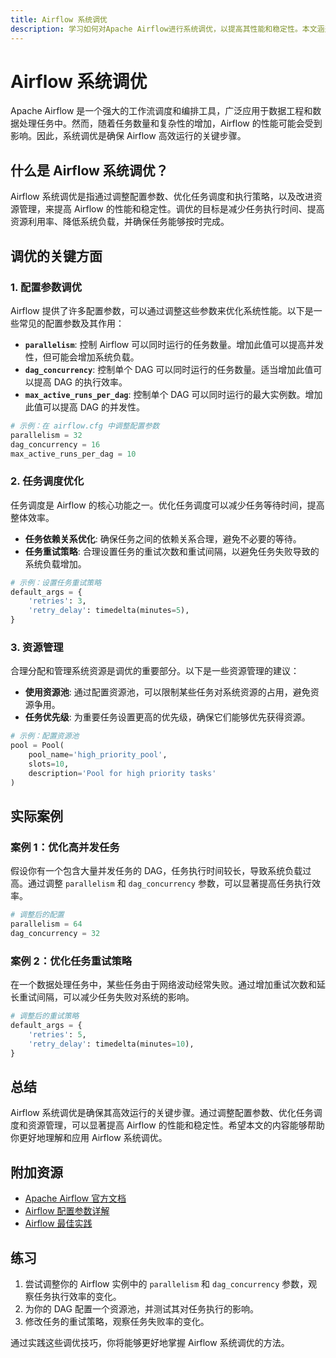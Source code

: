 ```yaml
---
title: Airflow 系统调优
description: 学习如何对Apache Airflow进行系统调优，以提高其性能和稳定性。本文涵盖调优的基本概念、实际案例和最佳实践。
---
```


# Airflow 系统调优

Apache Airflow 是一个强大的工作流调度和编排工具，广泛应用于数据工程和数据处理任务中。然而，随着任务数量和复杂性的增加，Airflow 的性能可能会受到影响。因此，系统调优是确保 Airflow 高效运行的关键步骤。

## 什么是 Airflow 系统调优？

Airflow 系统调优是指通过调整配置参数、优化任务调度和执行策略，以及改进资源管理，来提高 Airflow 的性能和稳定性。调优的目标是减少任务执行时间、提高资源利用率、降低系统负载，并确保任务能够按时完成。

## 调优的关键方面

### 1. 配置参数调优

Airflow 提供了许多配置参数，可以通过调整这些参数来优化系统性能。以下是一些常见的配置参数及其作用：

- **`parallelism`**: 控制 Airflow 可以同时运行的任务数量。增加此值可以提高并发性，但可能会增加系统负载。
- **`dag_concurrency`**: 控制单个 DAG 可以同时运行的任务数量。适当增加此值可以提高 DAG 的执行效率。
- **`max_active_runs_per_dag`**: 控制单个 DAG 可以同时运行的最大实例数。增加此值可以提高 DAG 的并发性。

```python
# 示例：在 airflow.cfg 中调整配置参数
parallelism = 32
dag_concurrency = 16
max_active_runs_per_dag = 10
```

### 2. 任务调度优化

任务调度是 Airflow 的核心功能之一。优化任务调度可以减少任务等待时间，提高整体效率。

- **任务依赖关系优化**: 确保任务之间的依赖关系合理，避免不必要的等待。
- **任务重试策略**: 合理设置任务的重试次数和重试间隔，以避免任务失败导致的系统负载增加。

```python
# 示例：设置任务重试策略
default_args = {
    'retries': 3,
    'retry_delay': timedelta(minutes=5),
}
```

### 3. 资源管理

合理分配和管理系统资源是调优的重要部分。以下是一些资源管理的建议：

- **使用资源池**: 通过配置资源池，可以限制某些任务对系统资源的占用，避免资源争用。
- **任务优先级**: 为重要任务设置更高的优先级，确保它们能够优先获得资源。

```python
# 示例：配置资源池
pool = Pool(
    pool_name='high_priority_pool',
    slots=10,
    description='Pool for high priority tasks'
)
```

## 实际案例

### 案例 1：优化高并发任务

假设你有一个包含大量并发任务的 DAG，任务执行时间较长，导致系统负载过高。通过调整 `parallelism` 和 `dag_concurrency` 参数，可以显著提高任务执行效率。

```python
# 调整后的配置
parallelism = 64
dag_concurrency = 32
```

### 案例 2：优化任务重试策略

在一个数据处理任务中，某些任务由于网络波动经常失败。通过增加重试次数和延长重试间隔，可以减少任务失败对系统的影响。

```python
# 调整后的重试策略
default_args = {
    'retries': 5,
    'retry_delay': timedelta(minutes=10),
}
```

## 总结

Airflow 系统调优是确保其高效运行的关键步骤。通过调整配置参数、优化任务调度和资源管理，可以显著提高 Airflow 的性能和稳定性。希望本文的内容能够帮助你更好地理解和应用 Airflow 系统调优。

## 附加资源

- [Apache Airflow 官方文档](https://airflow.apache.org/docs/)
- [Airflow 配置参数详解](https://airflow.apache.org/docs/apache-airflow/stable/configurations-ref.html)
- [Airflow 最佳实践](https://airflow.apache.org/docs/apache-airflow/stable/best-practices.html)

## 练习

1. 尝试调整你的 Airflow 实例中的 `parallelism` 和 `dag_concurrency` 参数，观察任务执行效率的变化。
2. 为你的 DAG 配置一个资源池，并测试其对任务执行的影响。
3. 修改任务的重试策略，观察任务失败率的变化。

通过实践这些调优技巧，你将能够更好地掌握 Airflow 系统调优的方法。